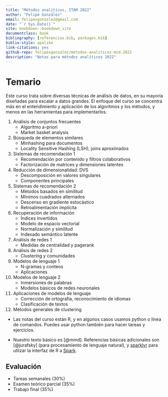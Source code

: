 ```yaml
--- 
title: "Métodos analíticos, ITAM 2022"
author: "Felipe González"
email: felipexgonzalez@gmail.com
date: "`r Sys.Date()`"
site: bookdown::bookdown_site
documentclass: book
bibliography: [referencias.bib, packages.bib]
biblio-style: apalike
link-citations: yes
github-repo: felipexgonzalez/metodos-analiticos-mcd-2022
description: "Notas para métodos analíticos 2022"
---
```


# Temario {-}

Este curso trata sobre diversas técnicas de análisis de datos, en su mayoría diseñadas
para escalar a datos grandes. El enfoque del curso se concentra más en el entendimiento y 
aplicación de los algoritmos y los métodos, y menos en las herramientas para implementarlos. 

1. Análisis de conjuntos frecuentes
    - Algoritmo a-priori
    - Market basket analysis
2. Búsqueda de elementos similares
    - Minhashing para documentos
    - Locality Sensitive Hashing (LSH), joins aproximados
3. Sistemas de recomendación 1
    - Recomendación por contenido y filtros colaborativos
    - Factorización de matrices y dimensiones latentes
4. Reducción de dimensionalidad: DVS
    - Descomposición en valores singulares
    - Componentes principales
5. Sistemas de recomendación 2
    - Métodos basados en similitud
    - Mínimos cuadrados alternados
    - Descenso en gradiente estocástico
    - Retroalimentación implícita
6. Recuperación de información
    - Índices invertidos
    - Modelo de espacio vectorial
    - Normalización y similitud
    - Indexado semántico latente
7. Análisis de redes 1
    - Medidas de centralidad y pagerank
8. Análisis de redes 2
    - Clustering y comunidades
9. Modelos de lenguaje 1
    - N-gramas y conteos
    - Aplicaciones
10. Modelos de lenguaje 2
    - Inmersiones de palabras
    - Modelos básicos de redes neuronales
11. Aplicaciones de modelos de lenguaje
    - Corrección de ortografía, reconocimiento de idiomas
    - Clasificación de textos
12. Métodos generales de clustering

- Las notas del curso están R, y en algunos casos usamos python o línea de comandos. Puedes usar python también para hacer tareas y ejercicios. 

- Nuestro texto básico es [@mmd]. Referencias básicas adicionales son
[@jurafsky] (para procesamiento de lenguaje natural), y [sparklyr](https://therinspark.com/) para
utlizar la interfaz de R a [Spark](https://spark.apache.org). 

## Evaluación {-}

- Tareas semanales (30%)
- Examen teórico parcial (35%)
- Trabajo final (35%)
